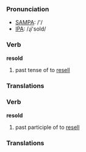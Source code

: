 === Pronunciation ===
*[[w:SAMPA|SAMPA]]: /'/
*[[w:IPA|IPA]]: /ɻi'sold/

=== Verb ===

'''resold'''

# past tense of to [[resell]]

=== Translations ===

=== Verb ===

'''resold'''

# past participle of to [[resell]]

=== Translations ===